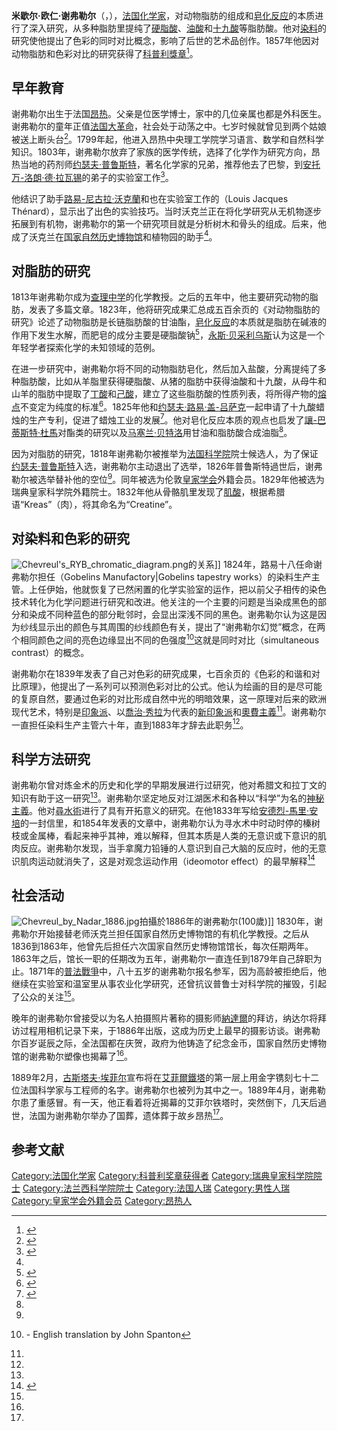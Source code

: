 {{Infobox scientist
|name              = 米歇尔·欧仁·谢弗勒尔
|image             = Michel Eugène Chevreul 2.jpg
|image_size       =
|caption           = 米歇尔·欧仁·谢弗勒尔
|birth_date        = 1786年8月31日
|birth_place       =  {{FR}}[[昂热|昂热]]
|death_date        = {{Death date and age|df=y|1889|4|9|1786|8|31}}
|death_place       = {{FR}}[[巴黎|巴黎]]
|residence         = 
|citizenship       = 
|nationality       = {{FR}}
|ethnicity         = 
|field             = [[化学|化学]]、[[物理学|物理学]]
|work_institutions = 
|alma_mater        = 
|doctoral_advisor  = 
|doctoral_students = 
|known_for         = 对动物脂肪的研究<br/>对色彩对比的研究
|author_abbrev_bot = 
|author_abbrev_zoo = 
|influences        = [[路易·尼古拉·沃克兰|路易·尼古拉·沃克兰]]
|influenced        = [[斯坦尼斯劳·坎尼扎罗|斯坦尼斯劳·坎尼扎罗]]
|prizes            = 
|religion          = 
|footnotes         = 
|signature         =
}}

'''米歇尔·欧仁·谢弗勒尔'''（{{lang-fr|'''Michel Eugène Chevreul'''}}，{{bd|1786年|8月31日|1889年|4月9日}}），[[法国|法国]][[化学家|化学家]]，对动物脂肪的组成和[[皂化反应|皂化反应]]的本质进行了深入研究，从多种脂肪里提纯了[[硬脂酸|硬脂酸]]、[[油酸|油酸]]和[[十九酸|十九酸]]等脂肪酸。他对[[染料|染料]]的研究使他提出了色彩的同时对比概念，影响了后世的艺术品创作。1857年他因对动物脂肪和色彩对比的研究获得了[[科普利獎章|科普利獎章]]<ref>{{cite book|author=Charles McKenna|title=Michel-Eugène Chevreul，The Catholic Encyclopedia|publisher=Robert Appleton Company|year=1908}}</ref>。

==早年教育==
谢弗勒尔出生于法国[[昂热|昂热]]。父亲是位医学博士，家中的几位亲属也都是外科医生。谢弗勒尔的童年正值[[法国大革命|法国大革命]]，社会处于动荡之中。七岁时候就曾见到两个姑娘被送上断头台<ref name="bio">{{cite web|title=biography of Chevreul|url=http://www.cyberlipid.org/chevreul/life0002.htm|accessdate=2014-03-22|archive-url=https://web.archive.org/web/20141124180708/http://www.cyberlipid.org/chevreul/life0002.htm|archive-date=2014-11-24|dead-url=yes}}</ref>。1799年起，他进入昂热中央理工学院学习语言、数学和自然科学知识。1803年，谢弗勒尔放弃了家族的医学传统，选择了化学作为研究方向，昂热当地的药剂师[[约瑟夫·普鲁斯特|约瑟夫·普鲁斯特]]，著名化学家的兄弟，推荐他去了巴黎，到[[安托万-洛朗·德·拉瓦锡|安托万-洛朗·德·拉瓦锡]]的弟子的实验室工作<ref name="JCE">{{cite journal | author = Lemay, Pierre| author2 = Oesper, Ralph | title = Michel Eugene Chevreul (1786 – 1889) |journal = Journal of Chemical Education | year = 1948 | volume = 25 | issue = 2| pages = 62–70 | doi = 10.1021/ed025p62}}</ref>。

他结识了助手[[路易-尼古拉·沃克蘭|路易-尼古拉·沃克蘭]]和也在实验室工作的（Louis Jacques Thénard），显示出了出色的实验技巧。当时沃克兰正在将化学研究从无机物逐步拓展到有机物，谢弗勒尔的第一个研究项目就是分析树木和骨头的组成。后来，他成了沃克兰在[[国家自然历史博物馆_(法国)|国家自然历史博物馆]]和植物园的助手<ref name="JCE"/>。

==对脂肪的研究==
1813年谢弗勒尔成为[[查理中学|查理中学]]的化学教授。之后的五年中，他主要研究动物的脂肪，发表了多篇文章。1823年，他将研究成果汇总成五百余页的《对动物脂肪的研究》论述了动物脂肪是长链脂肪酸的甘油酯，[[皂化反应|皂化反应]]的本质就是脂肪在碱液的作用下发生水解，而肥皂的成分主要是硬脂酸钠<ref>{{cite book | author=Chevreul, Michel Eugène | title=Recherches chimiques sur les corps gras d'origine animale | year=1823 | publisher=F. G. Levrault| place=Paris | url=http://books.google.com/id=94_H7hfQfS0C&printsec=frontcover&dq=Michel+Eug%C3%A8ne+Chevreul}}</ref>，[[永斯·贝采利乌斯|永斯·贝采利乌斯]]认为这是一个年轻学者探索化学的未知领域的范例。

在进一步研究中，谢弗勒尔将不同的动物脂肪皂化，然后加入盐酸，分离提纯了多种脂肪酸，比如从羊脂里获得硬脂酸、从猪的脂肪中获得油酸和十九酸，从母牛和山羊的脂肪中提取了[[丁酸|丁酸]]和[[己酸|己酸]]，建立了这些脂肪酸的性质列表，将所得产物的[[熔点|熔点]]不变定为纯度的标准<ref name="End">{{cite journal | author = William A Smeaton | title = Michel Eugène Chevreul (1786–1889): the doyen of French students | url = https://archive.org/details/sim_endeavour_1989_13_2/page/89 |journal = Endeavour | year = 1989 | volume = 13 | issue = 2| pages = 89-92}}</ref>。1825年他和[[约瑟夫·路易·盖-吕萨克|约瑟夫·路易·盖-吕萨克]]一起申请了十九酸蜡烛的生产专利，促进了蜡烛工业的发展<ref>{{cite book|author=Authur Greenber|title=From Alchemy to Chemistry in Picture and Story|publisher=John Wiley & Sons|year=2006|pages=567}}</ref>。他对皂化反应本质的观点也启发了[[讓-巴蒂斯特·杜馬|讓-巴蒂斯特·杜馬]]对酯类的研究以及[[马塞兰·贝特洛|马塞兰·贝特洛]]用甘油和脂肪酸合成油脂<ref name="JCE"/>。

因为对脂肪的研究，1818年谢弗勒尔被推举为[[法国科学院|法国科学院]]院士候选人，为了保证[[约瑟夫·普鲁斯特|约瑟夫·普鲁斯特]]入选，谢弗勒尔主动退出了选举，1826年普鲁斯特過世后，谢弗勒尔被选举替补他的空位<ref name="JCE"/>。同年被选为伦敦[[皇家学会|皇家学会]]外籍会员。1829年他被选为瑞典皇家科学院外籍院士。1832年他从骨骼肌里发现了[[肌酸|肌酸]]，根据希腊语“Kreas”（肉），将其命名为“Creatine”。

==对染料和色彩的研究==
[[File:Chevreul's_RYB_chromatic_diagram.png|right]]的关系]]
1824年，路易十八任命谢弗勒尔担任（Gobelins Manufactory|Gobelins tapestry works）的染料生产主管。上任伊始，他就恢复了已然闲置的化学实验室的运作，把以前父子相传的染色技术转化为化学问题进行研究和改进。他关注的一个主要的问题是当染成黑色的部分和染成不同种蓝色的部分毗邻时，会显出深浅不同的黑色。谢弗勒尔认为这是因为纱线显示出的颜色与其周围的纱线颜色有关，提出了“谢弗勒尔幻觉”概念，在两个相同颜色之间的亮色边缘显出不同的色强度<ref>{{cite book | author = Chevreul, Michel Eugène | title = The Laws of Contrast of Colour | year = 1861 | publisher = Routledge, Warne, and Routledge | place = London|page=4|url = http://books.google.com/?id=KmEDAAAAQAAJ&pg=RA2-PA150&dq=The+Chevreul+Illusion}}- English translation by John Spanton</ref>这就是同时对比（simultaneous contrast）的概念。 

谢弗勒尔在1839年发表了自己对色彩的研究成果，七百余页的《色彩的和谐和对比原理》，他提出了一系列可以预测色彩对比的公式。他认为绘画的目的是尽可能的复原自然，要通过色彩的对比形成自然中光的明暗效果，这一原理对后来的欧洲现代艺术，特别是[[印象派|印象派]]、以[[喬治·秀拉|喬治·秀拉]]为代表的[[新印象派|新印象派]]和[[奧費主義|奧費主義]]<ref name="End"/>。谢弗勒尔一直担任染料生产主管六十年，直到1883年才辞去此职务<ref name="bio"/>。

==科学方法研究==
谢弗勒尔曾对炼金术的历史和化学的早期发展进行过研究，他对希腊文和拉丁文的知识有助于这一研究<ref name="End"/>。谢弗勒尔坚定地反对江湖医术和各种以“科学”为名的[[神秘主義|神秘主義]]。他对[[尋水術|尋水術]]进行了具有开拓意义的研究。在他1833年写给[[安德烈-馬里·安培|安德烈-馬里·安培]]的一封信里，和1854年发表的文章中，谢弗勒尔认为寻水术中时动时停的榛树枝或金属棒，看起来神乎其神，难以解释，但其本质是人类的无意识或下意识的肌肉反应。谢弗勒尔发现，当手拿魔力铅锤的人意识到自己大脑的反应时，他的无意识肌肉运动就消失了，这是对观念运动作用（ideomotor effect）的最早解释<ref>{{cite journal |last1=Spitz |first1=Herman H. |last2=Marcuard |first2=Yves |title=Chevreul's Report on the Mysterious Oscillations of the Hand-Held Pendulum |journal=Skeptical Inquirer |volume=25 |issue=4 |date=July–August 2001 |pages=35–9 |publisher=Center for Inquiry |url=http://business.highbeam.com/5799/article-1G1-76881170/chevreul-report-mysterious-oscillations-handheld-pendulum |author= |access-date=2014-03-22 |archive-url=https://web.archive.org/web/20131219114308/http://business.highbeam.com/5799/article-1G1-76881170/chevreul-report-mysterious-oscillations-handheld-pendulum |archive-date=2013-12-19 |dead-url=yes }}</ref>

==社会活动==
[[File:Chevreul_by_Nadar_1886.jpg|thumb]]拍攝於1886年的谢弗勒尔(100歲)]] 
1830年，谢弗勒尔开始接替老师沃克兰担任国家自然历史博物馆的有机化学教授。之后从1836到1863年，他曾先后担任六次国家自然历史博物馆馆长，每次任期两年。1863年之后，馆长一职的任期改为五年，谢弗勒尔一直连任到1879年自己辞职为止。1871年的[[普法戰爭|普法戰爭]]中，八十五岁的谢弗勒尔报名参军，因为高龄被拒绝后，他继续在实验室和温室里从事农业化学研究，还曾抗议普鲁士对科学院的摧毁，引起了公众的关注<ref name="JCE"/>。

晚年的谢弗勒尔曾接受以为名人拍摄照片著称的摄影师[[納達爾_(攝影家)|納達爾]]的拜访，纳达尔将拜访过程用相机记录下来，于1886年出版，这成为历史上最早的摄影访谈。谢弗勒尔百岁诞辰之际，全法国都在庆贺，政府为他铸造了纪念金币，国家自然历史博物馆的谢弗勒尔塑像也揭幕了<ref name="End"/>。

1889年2月，[[古斯塔夫·埃菲尔|古斯塔夫·埃菲尔]]宣布将在[[艾菲爾鐵塔|艾菲爾鐵塔]]的第一层上用金字镌刻七十二位法国科学家与工程师的名字。谢弗勒尔也被列为其中之一。1889年4月，谢弗勒尔患了重感冒。有一天，他正看着将近揭幕的艾菲尔铁塔时，突然倒下，几天后過世，法国为谢弗勒尔举办了国葬，遗体葬于故乡昂热<ref name="bio"/>。

==参考文献==
{{reflist|40em}}

{{1851年至1900年科普利奖章获得者}}

{{Authority control}}
{{DEFAULTSORT:Chevreul, Michel-Eugène}}
[[Category:法国化学家|Category:法国化学家]]
[[Category:科普利奖章获得者|Category:科普利奖章获得者]]
[[Category:瑞典皇家科学院院士|Category:瑞典皇家科学院院士]]
[[Category:法兰西科学院院士|Category:法兰西科学院院士]]
[[Category:法国人瑞|Category:法国人瑞]]
[[Category:男性人瑞|Category:男性人瑞]]
[[Category:皇家学会外籍会员|Category:皇家学会外籍会员]]
[[Category:昂热人|Category:昂热人]]